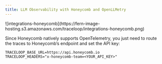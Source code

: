 ```yaml
---
title: LLM Observability with Honeycomb and OpenLLMetry
---
```


<Frame>
![integrations-honeycomb](https://fern-image-hosting.s3.amazonaws.com/traceloop/integrations-honeycomb.png)
</Frame>

Since Honeycomb natively supports OpenTelemetry, you just need to route the traces to Honeycomb’s endpoint and set the API key:

```
TRACELOOP_BASE_URL=https://api.honeycomb.io
TRACELOOP_HEADERS="x-honeycomb-team=<YOUR_API_KEY>"
```

